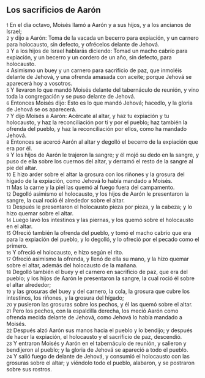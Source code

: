 == Los sacrificios de Aarón ==

{{anchor|1}} <small>1</small> En el día octavo, Moisés llamó a Aarón y a sus hijos, y a los ancianos de Israel;<br>
{{anchor|2}} <small>2</small> y dijo a Aarón: Toma de la vacada un becerro para expiación, y un carnero para holocausto, sin defecto, y ofrécelos delante de Jehová.<br>
{{anchor|3}} <small>3</small> Y a los hijos de Israel hablarás diciendo: Tomad un macho cabrío para expiación, y un becerro y un cordero de un año, sin defecto, para holocausto.<br>
{{anchor|4}} <small>4</small> Asimismo un buey y un carnero para sacrificio de paz, que inmoléis delante de Jehová, y una ofrenda amasada con aceite; porque Jehová se aparecerá hoy a vosotros.<br>
{{anchor|5}} <small>5</small> Y llevaron lo que mandó Moisés delante del tabernáculo de reunión, y vino toda la congregación y se puso delante de Jehová.<br>
{{anchor|6}} <small>6</small> Entonces Moisés dijo: Esto es lo que mandó Jehová; hacedlo, y la gloria de Jehová se os aparecerá.<br>
{{anchor|7}} <small>7</small> Y dijo Moisés a Aarón: Acércate al altar, y haz tu expiación y tu holocausto, y haz la reconciliación por ti y por el pueblo; haz también la ofrenda del pueblo, y haz la reconciliación por ellos, como ha mandado Jehová.<br>
{{anchor|8}} <small>8</small> Entonces se acercó Aarón al altar y degolló el becerro de la expiación que era por él.<br>
{{anchor|9}} <small>9</small> Y los hijos de Aarón le trajeron la sangre; y él mojó su dedo en la sangre, y puso de ella sobre los cuernos del altar, y derramó el resto de la sangre al pie del altar.<br>
{{anchor|10}} <small>10</small> E hizo arder sobre el altar la grosura con los riñones y la grosura del hígado de la expiación, como Jehová lo había mandado a Moisés.<br>
{{anchor|11}} <small>11</small> Mas la carne y la piel las quemó al fuego fuera del campamento.<br>
{{anchor|12}} <small>12</small> Degolló asimismo el holocausto, y los hijos de Aarón le presentaron la sangre, la cual roció él alrededor sobre el altar.<br>
{{anchor|13}} <small>13</small> Después le presentaron el holocausto pieza por pieza, y la cabeza; y lo hizo quemar sobre el altar.<br>
{{anchor|14}} <small>14</small> Luego lavó los intestinos y las piernas, y los quemó sobre el holocausto en el altar.<br>
{{anchor|15}} <small>15</small> Ofreció también la ofrenda del pueblo, y tomó el macho cabrío que era para la expiación del pueblo, y lo degolló, y lo ofreció por el pecado como el primero.<br>
{{anchor|16}} <small>16</small> Y ofreció el holocausto, e hizo según el rito.<br>
{{anchor|17}} <small>17</small> Ofreció asimismo la ofrenda, y llenó de ella su mano, y la hizo quemar sobre el altar, además del holocausto de la mañana.<br>
{{anchor|18}} <small>18</small> Degolló también el buey y el carnero en sacrificio de paz, que era del pueblo; y los hijos de Aarón le presentaron la sangre, la cual roció él sobre el altar alrededor;<br>
{{anchor|19}} <small>19</small> y las grosuras del buey y del carnero, la cola, la grosura que cubre los intestinos, los riñones, y la grosura del hígado;<br>
{{anchor|20}} <small>20</small> y pusieron las grosuras sobre los pechos, y él las quemó sobre el altar.<br>
{{anchor|21}} <small>21</small> Pero los pechos, con la espaldilla derecha, los meció Aarón como ofrenda mecida delante de Jehová, como Jehová lo había mandado a Moisés.<br>
{{anchor|22}} <small>22</small> Después alzó Aarón sus manos hacia el pueblo y lo bendijo; y después de hacer la expiación, el holocausto y el sacrificio de paz, descendió.<br>
{{anchor|23}} <small>23</small> Y entraron Moisés y Aarón en el tabernáculo de reunión, y salieron y bendijeron al pueblo; y la gloria de Jehová se apareció a todo el pueblo.<br>
{{anchor|24}} <small>24</small> Y salió fuego de delante de Jehová, y consumió el holocausto con las grosuras sobre el altar; y viéndolo todo el pueblo, alabaron, y se postraron sobre sus rostros.<br>
